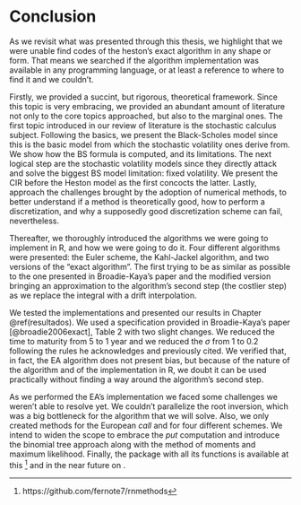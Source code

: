 # Conclusion {#conclusao}

As we revisit what was presented through this thesis, we highlight that we were unable find codes of the heston's exact algorithm in any shape or form. That means we searched if the algorithm implementation was available in any programming language, or at least a reference to where to find it and we couldn't. 

Firstly, we provided a succint, but rigorous, theoretical framework. Since this topic is very embracing, we provided an abundant amount of literature not only to the core topics approached, but also to the marginal ones. The first topic introduced in our review of literature is the stochastic calculus subject. Following the basics, we present the Black-Scholes model since this is the basic model from which the stochastic volatility ones derive from. We show how the BS formula is computed, and its limitations. The next logical step are the stochastic volatility models since they directly attack and solve the biggest BS model limitation: fixed volatility. We present the CIR before the Heston model as the first concocts the latter. Lastly, approach the challenges brought by the adoption of numerical methods, to better understand if a method is theoretically good, how to perform a discretization, and why a supposedly good discretization scheme can fail, nevertheless.

Thereafter, we thoroughly introduced the algorithms we were going to implement in R,  and how we were going to do it. Four different algorithms were presented: the Euler scheme, the Kahl-Jackel algorithm, and two versions of the "exact algorithm". The first trying to be as similar as possible to the one presented in Broadie-Kaya's paper and the modified version bringing an approximation to the algorithm's second step (the costlier step) as we replace the integral with a drift interpolation.

We tested the implementations and presented our results in Chapter \@ref(resultados). We used a specification provided in Broadie-Kaya's paper [@broadie2006exact], Table 2 with two slight changes. We reduced the time to maturity from 5 to 1 year and we reduced the $\sigma$ from 1 to 0.2 following the rules he acknowledges and previously cited. We verified that, in fact, the EA algorithm does not present bias, but because of the nature of the algorithm and of the implementation in R, we doubt it can be used practically without finding a way around the algorithm's second step.

As we performed the EA's implementation we faced some challenges we weren't able to resolve yet. We couldn't parallelize the root inversion, which was a big bottleneck for the algorithm that we will solve. Also, we only created methods for the European *call* and for four different schemes. We intend to widen the scope to embrace the *put* computation and introduce the binomial tree approach along with the method of moments and maximum likelihood. 
Finally, the package with all its functions is available at this \href{<https://github.com/fernote7/rnmethods>}{\textbf{link}} ^[https://github.com/fernote7/rnmethods] and in the near future on \href{<https://cran.r-project.org/>}{\textbf{CRAN}}.






